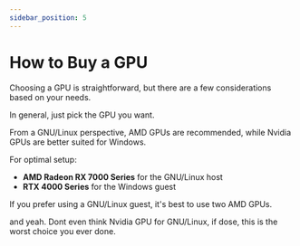 ```yaml
---
sidebar_position: 5
---
```


# How to Buy a GPU

Choosing a GPU is straightforward, but there are a few considerations based on your needs.

In general, just pick the GPU you want. 

From a GNU/Linux perspective, AMD GPUs are recommended, while Nvidia GPUs are better suited for Windows.

For optimal setup:
- **AMD Radeon RX 7000 Series** for the GNU/Linux host
- **RTX 4000 Series** for the Windows guest

If you prefer using a GNU/Linux guest, it's best to use two AMD GPUs.

and yeah. Dont even think Nvidia GPU for GNU/Linux, if dose, this is the worst choice you ever done.


